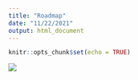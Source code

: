```yaml
---
title: "Roadmap"
date: "11/22/2021"
output: html_document
---
```


```r
knitr::opts_chunk$set(echo = TRUE)
```


![](images/roadmap.svg)



